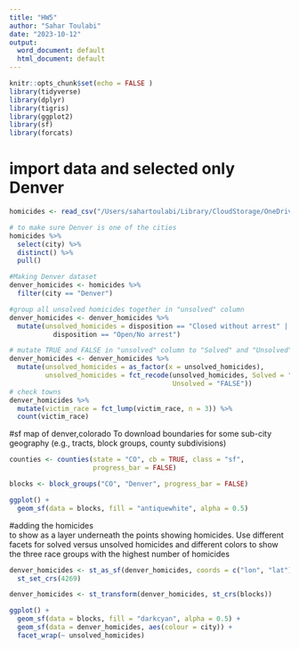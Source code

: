 ```yaml
---
title: "HW5"
author: "Sahar Toulabi"
date: "2023-10-12"
output:
  word_document: default
  html_document: default
---
```


```r
knitr::opts_chunk$set(echo = FALSE )
library(tidyverse)
library(dplyr)
library(tigris)
library(ggplot2)
library(sf)
library(forcats)
```

# **import data  and selected only Denver**

```r
homicides <- read_csv("/Users/sahartoulabi/Library/CloudStorage/OneDrive-Colostate/PostDoc/Classes/R ProgrammingForResearch_2022/Homework/HW5/homicide-data.csv")

# to make sure Denver is one of the cities
homicides %>% 
  select(city) %>% 
  distinct() %>% 
  pull()

#Making Denver dataset 
denver_homicides <- homicides %>% 
  filter(city == "Denver")

#group all unsolved homicides together in "unsolved" column
denver_homicides <- denver_homicides %>% 
  mutate(unsolved_homicides = disposition == "Closed without arrest" | 
           disposition == "Open/No arrest") 

# mutate TRUE and FALSE in "unsolved" column to "Solved" and "Unsolved"
denver_homicides <- denver_homicides %>% 
  mutate(unsolved_homicides = as_factor(x = unsolved_homicides),
         unsolved_homicides = fct_recode(unsolved_homicides, Solved = "TRUE", 
                                         Unsolved = "FALSE"))
# check towns
denver_homicides %>%
  mutate(victim_race = fct_lump(victim_race, n = 3)) %>%
  count(victim_race)
```

#sf map of denver,colorado
To download boundaries for some sub-city geography (e.g., tracts, block groups, county subdivisions)

```r
counties <- counties(state = "CO", cb = TRUE, class = "sf", 
                     progress_bar = FALSE)

blocks <- block_groups("CO", "Denver", progress_bar = FALSE)

ggplot() +
  geom_sf(data = blocks, fill = "antiquewhite", alpha = 0.5) 
```
#adding the homicides  
to show as a layer underneath the points showing homicides.
Use different facets for solved versus unsolved homicides and different colors to show the three race groups with the highest number of homicides


```r
denver_homicides <- st_as_sf(denver_homicides, coords = c("lon", "lat")) %>% 
  st_set_crs(4269)

denver_homicides <- st_transform(denver_homicides, st_crs(blocks))

ggplot() +
  geom_sf(data = blocks, fill = "darkcyan", alpha = 0.5) +
  geom_sf(data = denver_homicides, aes(colour = city)) + 
  facet_wrap(~ unsolved_homicides) 
  
```


